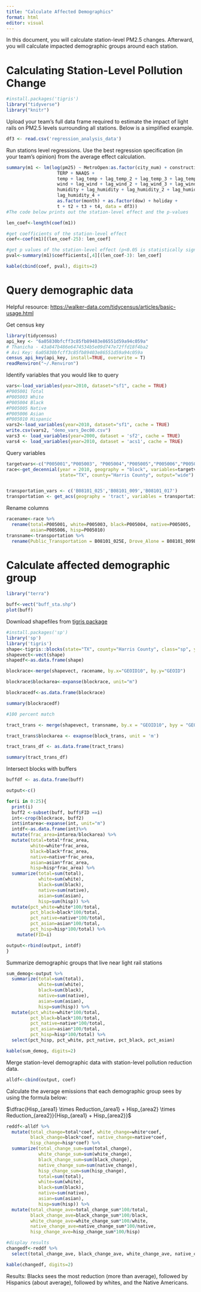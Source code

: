 ---
title: "Calculate Affected Demographics"
format: html
editor: visual
---

In this document, you will calculate station-level PM2.5 changes. Afterward, you will calculate impacted demographic groups around each station.

# Calculating Station-Level Pollution Change

```{r}
#install.packages('tigris')
library("tidyverse")
library("knitr")
```

Upload your team's full data frame required to estimate the impact of light rails on PM2.5 levels surrounding all stations. Below is a simplified example.

```{r}
df3 <- read.csv('regression_analysis_data')
```

Run stations level regressions. Use the best regression specification (in your team's opinion) from the average effect calculation.

```{r}
summary(m1 <- lm(log(pm25) ~ MetroOpen:as.factor(city_num) + construction + 
                   TERP + NAAQS +
                   temp + lag_temp + lag_temp_2 + lag_temp_3 + lag_temp_4 + 
                   wind + lag_wind + lag_wind_2 + lag_wind_3 + lag_wind_4 + 
                   humidity + lag_humidity + lag_humidity_2 + lag_humidity_3 +
                   lag_humidity_4 + 
                   as.factor(month) + as.factor(dow) + holiday + 
                   t + t2 + t3 + t4, data = df3))
#The code below prints out the station-level effect and the p-values
```

```{r}
len_coef<-length(coef(m1))

#get coefficients of the station-level effect
coef<-coef(m1)[(len_coef-25): len_coef]

#get p values of the station-level effect (p<0.05 is statistically significant)
pval<-summary(m1)$coefficients[,4][(len_coef-3): len_coef]

kable(cbind(coef, pval), digits=2)
```

# Query demographic data

Helpful resource: <https://walker-data.com/tidycensus/articles/basic-usage.html>

Get census key

```{r}
library(tidycensus)
api_key <- "6a05830bfcff3c85fb89403e86551d59a94c059a"
# Thanicha - 43a847b486e6474534b5e09d747e72ffd18f4ba2
# Avi Key: 6a05830bfcff3c85fb89403e86551d59a94c059a
census_api_key(api_key, install=TRUE, overwrite = T)
readRenviron("~/.Renviron")
```

Identify variables that you would like to query

```{r}
vars<-load_variables(year=2010, dataset="sf1", cache = TRUE)
#P005001 Total
#P005003 White
#P005004 Black
#P005005 Native
#P005006 Asian
#P005010 Hispanic
vars2<-load_variables(year=2010, dataset="sf1", cache = TRUE)
write.csv(vars2, "demo_vars_Dec00.csv")
vars3 <- load_variables(year=2000, dataset = 'sf2', cache = TRUE)
vars4 <- load_variables(year=2010, dataset = 'acs1', cache = TRUE)

```

Query variables

```{r}

targetvars<-c("P005001","P005003", "P005004","P005005","P005006","P005010")
race<-get_decennial(year = 2010, geography = "block", variables=targetvars, 
                    state="TX", county="Harris County", output="wide")


transportation_vars <- c('B08101_025','B08101_009','B08101_017')
transportation <- get_acs(geography = 'tract', variables = transportation_vars, state = 'TX', county = 'Harris County',year = 2010, output = 'wide')
```

Rename columns

```{r}
racename<-race %>%
  rename(total=P005001, white=P005003, black=P005004, native=P005005, 
         asian=P005006, hisp=P005010)
transname<-transportation %>%
  rename(Public_Transportation = B08101_025E, Drove_Alone = B08101_009E, Drove_carpooled = B08101_017E)
```

# Calculate affected demographic group

```{r}
library("terra")
```

```{r}
buff<-vect("buff_sta.shp")
plot(buff)
```

Download shapefiles from [tigris package](https://github.com/walkerke/tigris)

```{r}
#install.packages('sp')
library('sp')
library('tigris')
shape<-tigris::blocks(state="TX", county="Harris County", class="sp", year=2010)
shapevect<-vect(shape)
shapedf<-as.data.frame(shape)
```

```{r}
blockrace<-merge(shapevect, racename, by.x="GEOID10", by.y="GEOID")

blockrace$blockarea<-expanse(blockrace, unit="m")

blockracedf<-as.data.frame(blockrace)

summary(blockracedf)

#100 percent match
```

```{r}
tract_trans <- merge(shapevect, transname, by.x = "GEOID10", byy = "GEOID")

tract_trans$blockarea <- exapnse(block_trans, unit = 'm')

tract_trans_df <- as.data.frame(tract_trans)

summary(tract_trans_df)
```

Intersect blocks with buffers

```{r}

buffdf <- as.data.frame(buff)

output<-c()

for(i in 0:25){
  print(i)
  buff2 <-subset(buff, buff$FID ==i)
  int<-crop(blockrace, buff2)
  int$intarea<-expanse(int, unit="m")
  intdf<-as.data.frame(int)%>%
  mutate(frac_area=intarea/blockarea) %>%
  mutate(total=total*frac_area, 
         white=white*frac_area, 
         black=black*frac_area, 
         native=native*frac_area, 
         asian=asian*frac_area, 
         hisp=hisp*frac_area) %>%
  summarize(total=sum(total), 
            white=sum(white), 
            black=sum(black), 
            native=sum(native), 
            asian=sum(asian), 
            hisp=sum(hisp)) %>%
  mutate(pct_white=white*100/total, 
         pct_black=black*100/total, 
         pct_native=native*100/total,
         pct_asian=asian*100/total,
         pct_hisp=hisp*100/total) %>%
    mutate(FID=i)

output<-rbind(output, intdf)
}
```

Summarize demographic groups that live near light rail stations

```{r}
sum_demog<-output %>%
  summarize(total=sum(total), 
            white=sum(white), 
            black=sum(black), 
            native=sum(native), 
            asian=sum(asian), 
            hisp=sum(hisp)) %>%
  mutate(pct_white=white*100/total, 
         pct_black=black*100/total, 
         pct_native=native*100/total,
         pct_asian=asian*100/total,
         pct_hisp=hisp*100/total) %>%
  select(pct_hisp, pct_white, pct_native, pct_black, pct_asian)

kable(sum_demog, digits=2)
```

Merge station-level demographic data with station-level pollution reduction data.

```{r}
alldf<-cbind(output, coef)
```

Calculate the average emissions that each demographic group sees by using the formula below:

$\dfrac{Hisp_{area1} \times Reduction_{area1} + Hisp_{area2} \times Reduction_{area2}}{Hisp_{area1} + Hisp_{area2}}$

```{r}
reddf<-alldf %>%
  mutate(total_change=total*coef, white_change=white*coef, 
         black_change=black*coef, native_change=native*coef, 
         hisp_change=hisp*coef) %>%
  summarize(total_change_sum=sum(total_change),
            white_change_sum=sum(white_change),
            black_change_sum=sum(black_change),
            native_change_sum=sum(native_change),
            hisp_change_sum=sum(hisp_change),
            total=sum(total), 
            white=sum(white), 
            black=sum(black), 
            native=sum(native), 
            asian=sum(asian), 
            hisp=sum(hisp)) %>%
  mutate(total_change_ave=total_change_sum*100/total,
         black_change_ave=black_change_sum*100/black,
         white_change_ave=white_change_sum*100/white,
         native_change_ave=native_change_sum*100/native,
         hisp_change_ave=hisp_change_sum*100/hisp)

#display results
changedf<-reddf %>%
  select(total_change_ave, black_change_ave, white_change_ave, native_change_ave, hisp_change_ave)

kable(changedf, digits=2)
```

Results: Blacks sees the most reduction (more than average), followed by Hispanics (about average), followed by whites, and the Native Americans.

